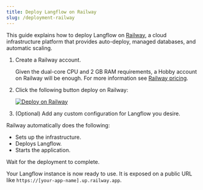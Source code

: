 ```yaml
---
title: Deploy Langflow on Railway
slug: /deployment-railway
---
```


This guide explains how to deploy Langflow on [Railway](https://railway.com/?utm_medium=integration&utm_source=docs&utm_campaign=langflow), a cloud infrastructure platform that provides auto-deploy, managed databases, and automatic scaling.

1. Create a Railway account.

   Given the dual-core CPU and 2 GB RAM requirements, a Hobby account on Railway will be enough. For more information see [Railway pricing](https://railway.com/pricing?utm_medium=integration&utm_source=docs&utm_campaign=langflow).

2. Click the following button deploy on Railway:

   [![Deploy on Railway](/logos/railway-deploy.svg)](https://railway.com/new/template/JMXEWp?referralCode=MnPSdg&utm_medium=integration&utm_source=docs&utm_campaign=langflow)

3. (Optional) Add any custom configuration for Langflow you desire.

Railway automatically does the following:
   - Sets up the infrastructure.
   - Deploys Langflow.
   - Starts the application.

Wait for the deployment to complete.

Your Langflow instance is now ready to use. It is exposed on a public URL like `https://[your-app-name].up.railway.app`.
